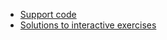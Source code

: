 * [[POPL Tutorial/Combinators Support|Support code]]
* [[POPL Tutorial/Combinators Answer|Solutions to interactive exercises]]